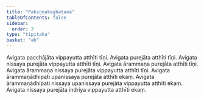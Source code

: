 ```yaml
---
title: "Pakiṇṇakaghaṭanā"
tableOfContents: false
sidebar:
  order: 3
type: "tipitaka"
basket: "ab"
---
```



<DynamicBreadcrumb />

<Division number="389">

<Paragraph number="1154">
Avigata pacchājāta vippayutta atthīti tīṇi. Avigata purejāta atthīti tīṇi. Avigata nissaya purejāta vippayutta atthīti tīṇi. Avigata ārammaṇa purejāta atthīti tīṇi. Avigata ārammaṇa nissaya purejāta vippayutta atthīti tīṇi. Avigata ārammaṇādhipati upanissaya purejāta atthīti ekaṃ. Avigata ārammaṇādhipati nissaya upanissaya purejāta vippayutta atthīti ekaṃ. Avigata nissaya purejāta indriya vippayutta atthīti ekaṃ.
</Paragraph>
</Division>